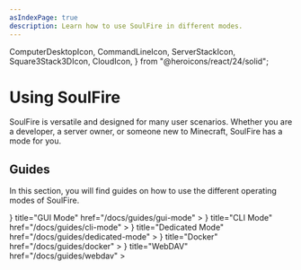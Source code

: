 ```yaml
---
asIndexPage: true
description: Learn how to use SoulFire in different modes.
---
```


  ComputerDesktopIcon,
  CommandLineIcon,
  ServerStackIcon,
  Square3Stack3DIcon,
  CloudIcon,
} from "@heroicons/react/24/solid";

# Using SoulFire

SoulFire is versatile and designed for many user scenarios.
Whether you are a developer, a server owner, or someone new to Minecraft, SoulFire has a mode for you.

## Guides

In this section, you will find guides on how to use the different operating modes of SoulFire.

<Cards>
  <Cards.Card
    icon={
      <ComputerDesktopIcon/>
    }
    title="GUI Mode"
    href="/docs/guides/gui-mode"
  >
  </Cards.Card>
  <Cards.Card
    icon={
      <CommandLineIcon/>
    }
    title="CLI Mode"
    href="/docs/guides/cli-mode"
  >
  </Cards.Card>
  <Cards.Card
    icon={
      <ServerStackIcon/>
    }
    title="Dedicated Mode"
    href="/docs/guides/dedicated-mode"
  >
  </Cards.Card>
  <Cards.Card
    icon={
      <Square3Stack3DIcon/>
    }
    title="Docker"
    href="/docs/guides/docker"
  >
  </Cards.Card>
  <Cards.Card
    icon={
      <CloudIcon/>
    }
    title="WebDAV"
    href="/docs/guides/webdav"
  >
  </Cards.Card>
</Cards>
